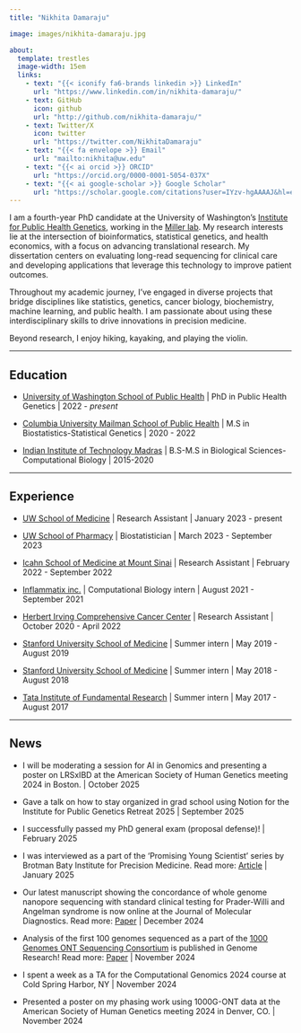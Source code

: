 ```yaml
---
title: "Nikhita Damaraju"

image: images/nikhita-damaraju.jpg

about: 
  template: trestles
  image-width: 15em
  links:
    - text: "{{< iconify fa6-brands linkedin >}} LinkedIn"
      url: "https://www.linkedin.com/in/nikhita-damaraju/"
    - text: GitHub
      icon: github
      url: "http://github.com/nikhita-damaraju/"
    - text: Twitter/X
      icon: twitter
      url: "https://twitter.com/NikhitaDamaraju"
    - text: "{{< fa envelope >}} Email"
      url: "mailto:nikhita@uw.edu"
    - text: "{{< ai orcid >}} ORCID"
      url: "https://orcid.org/0000-0001-5054-037X"
    - text: "{{< ai google-scholar >}} Google Scholar"
      url: "https://scholar.google.com/citations?user=IYzv-hgAAAAJ&hl=en"
---
```


I am a fourth-year PhD candidate at the University of Washington's [Institute for Public Health Genetics](https://iphg.biostat.washington.edu/), working in the [Miller lab](https://millerlaboratory.com/). My research interests lie at the intersection of bioinformatics, statistical genetics, and health economics, with a focus on advancing translational research. My dissertation centers on evaluating long-read sequencing for clinical care and developing applications that leverage this technology to improve patient outcomes.

Throughout my academic journey, I've engaged in diverse projects that bridge disciplines like statistics, genetics, cancer biology, biochemistry, machine learning, and public health. I am passionate about using these interdisciplinary skills to drive innovations in precision medicine.

Beyond research, I enjoy hiking, kayaking, and playing the violin.

------------------------------------------------------------------------

## Education   {style="font-weight: bold;"}

-   [University of Washington School of Public Health](https://sph.washington.edu) \| PhD in Public Health Genetics \| 2022 - *present*

<!-- -->

-   [Columbia University Mailman School of Public Health](https://www.publichealth.columbia.edu) \| M.S in Biostatistics-Statistical Genetics \| 2020 - 2022

-   [Indian Institute of Technology Madras](www.iitm.ac.in) \| B.S-M.S in Biological Sciences-Computational Biology \| 2015-2020

------------------------------------------------------------------------

## Experience {style="font-weight: bold;"}

-   [UW School of Medicine](https://www.uwmedicine.org/school-of-medicine) \| Research Assistant \| January 2023 - present

-   [UW School of Pharmacy](https://sop.washington.edu) \| Biostatistician \| March 2023 - September 2023

-   [Icahn School of Medicine at Mount Sinai](https://icahn.mssm.edu) \| Research Assistant \| February 2022 - September 2022

-   [Inflammatix inc.](https://inflammatix.com) \| Computational Biology intern \| August 2021 - September 2021

-   [Herbert Irving Comprehensive Cancer Center](https://www.cancer.columbia.edu) \| Research Assistant \| October 2020 - April 2022

-   [Stanford University School of Medicine](https://med.stanford.edu) \| Summer intern \| May 2019 - August 2019

-   [Stanford University School of Medicine](https://med.stanford.edu) \| Summer intern \| May 2018 - August 2018

-   [Tata Institute of Fundamental Research](https://www.tifr.res.in) \| Summer intern \| May 2017 - August 2017

------------------------------------------------------------------------

## News {style="font-weight: bold;"}

-   I will be moderating a session for AI in Genomics and presenting a poster on LRSxIBD at the American Society of Human Genetics meeting 2024 in Boston. \| October 2025

-   Gave a talk on how to stay organized in grad school using Notion for the Institute for Public Genetics Retreat 2025 \| September 2025

-   I successfully passed my PhD general exam (proposal defense)! \| February 2025

-   I was interviewed as a part of the 'Promising Young Scientist' series by Brotman Baty Institute for Precision Medicine. Read more: [Article](https://brotmanbaty.org/news/promising-young-scientist-a-public-health-geneticist-blends-bioinformatics) \| January 2025

-   Our latest manuscript showing the concordance of whole genome nanopore sequencing with standard clinical testing for Prader-Willi and Angelman syndrome is now online at the Journal of Molecular Diagnostics. Read more: [Paper](https://www.sciencedirect.com/science/article/pii/S1525157825000017) \| December 2024

-   Analysis of the first 100 genomes sequenced as a part of the [1000 Genomes ONT Sequencing Consortium](https://millerlaboratory.com/1000G-ONT.html) is published in Genome Research! Read more: [Paper](https://pmc.ncbi.nlm.nih.gov/articles/PMC11610458/) \| November 2024

-   I spent a week as a TA for the Computational Genomics 2024 course at Cold Spring Harbor, NY \| November 2024

-   Presented a poster on my phasing work using 1000G-ONT data at the American Society of Human Genetics meeting 2024 in Denver, CO. \| November 2024
